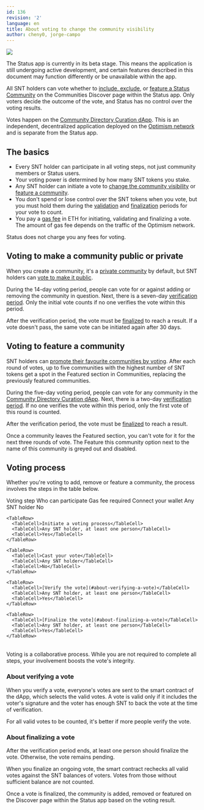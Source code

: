 ```yaml
---
id: 136
revision: '2'
language: en
title: About voting to change the community visibility
author: cheny0, jorge-campo
---
```


![](https://res.cloudinary.com/dhgck7ebz/image/upload/v1697187054/Help/Documentation%20Screens/Communities/136/136_Header_Light.png)

<Admonition type="beta" status="Status app is currently in beta stage">
  The Status app is currently in its beta stage. This means the application is still undergoing active development, and certain features described in this document may function differently or be unavailable within the app.
</Admonition>

All SNT holders can vote whether to [include, exclude](./vote-to-make-a-community-private-or-public.mdx), or [feature a Status Community](./vote-to-feature-a-status-community.mdx) on the Communities Discover page within the Status app. Only voters decide the outcome of the vote, and Status has no control over the voting results.

Votes happen on the [Community Directory Curation dApp](https://curate.status.app)<ExternalIcon />. This is an independent, decentralized application deployed on the [Optimism network](../getting-started/layer-2-scaling-solutions-for-ethereum.mdx) and is separate from the Status app.

## The basics

- Every SNT holder can participate in all voting steps, not just community members or Status users.
- Your voting power is determined by how many SNT tokens you stake.
- Any SNT holder can initiate a vote to [change the community visibility](#voting-to-make-a-community-public-or-private) or [feature a community](#voting-to-feature-a-community).
- You don't spend or lose control over the SNT tokens when you vote, but you must hold them during the [validation](#about-verifying-a-vote) and [finalization](#about-finalizing-a-vote) periods for your vote to count.
- You pay a [gas fee](../wallet/understand-network-fees.mdx) in ETH for initiating, validating and finalizing a vote. The amount of gas fee depends on the traffic of the Optimism network.

<Admonition type="info">
  Status does not charge you any fees for voting.
</Admonition>

## Voting to make a community public or private

When you create a community, it's a [private community](./about-the-different-types-of-status-communities.mdx) by default, but SNT holders can [vote to make it public](./vote-to-make-a-community-private-or-public.mdx).

During the 14-day voting period, people can vote for or against adding or removing the community in question. Next, there is a seven-day [verification period](#about-verifying-a-vote). Only the initial vote counts if no one verifies the vote within this period.

After the verification period, the vote must be [finalized](#about-finalizing-a-vote) to reach a result. If a vote doesn't pass, the same vote can be initiated again after 30 days.

## Voting to feature a community

SNT holders can [promote their favourite communities by voting](./vote-to-feature-a-status-community.mdx). After each round of votes, up to five communities with the highest number of SNT tokens get a spot in the Featured section in Communities, replacing the previously featured communities.

During the five-day voting period, people can vote for any community in the [Community Directory Curation dApp](https://curate.status.app)<ExternalIcon />. Next, there is a two-day [verification period](#about-verifying-a-vote). If no one verifies the vote within this period, only the first vote of this round is counted.

After the verification period, the vote must be [finalized](#about-finalizing-a-vote) to reach a result.

<Admonition type="info">
  Once a community leaves the Featured section, you can't vote for it for the next three rounds of vote. The <ContextTag>Feature this community</ContextTag> option next to the name of this community is greyed out and disabled.
</Admonition>

## Voting process

Whether you're voting to add, remove or feature a community, the process involves the steps in the table below.

<Table>
  <TableHead>
    <TableHeader>Voting step</TableHeader>
    <TableHeader>Who can participate</TableHeader>
    <TableHeader>Gas fee required</TableHeader>
  </TableHead>

  <TableContent>
    <TableRow>
      <TableCell>Connect your wallet</TableCell>
      <TableCell>Any SNT holder</TableCell>
      <TableCell>No</TableCell>
    </TableRow>

    <TableRow>
      <TableCell>Initiate a voting process</TableCell>
      <TableCell>Any SNT holder, at least one person</TableCell>
      <TableCell>Yes</TableCell>
    </TableRow>

    <TableRow>
      <TableCell>Cast your vote</TableCell>
      <TableCell>Any SNT holder</TableCell>
      <TableCell>No</TableCell>
    </TableRow>

    <TableRow>
      <TableCell>[Verify the vote](#about-verifying-a-vote)</TableCell>
      <TableCell>Any SNT holder, at least one person</TableCell>
      <TableCell>Yes</TableCell>
    </TableRow>

    <TableRow>
      <TableCell>[Finalize the vote](#about-finalizing-a-vote)</TableCell>
      <TableCell>Any SNT holder, at least one person</TableCell>
      <TableCell>Yes</TableCell>
    </TableRow>
  </TableContent>
</Table>

<Admonition type="tip">
  Voting is a collaborative process. While you are not required to complete all steps, your involvement boosts the vote's integrity.
</Admonition>

### About verifying a vote

When you verify a vote, everyone's votes are sent to the smart contract of the dApp, which selects the valid votes. A vote is valid only if it includes the voter's signature and the voter has enough SNT to back the vote at the time of verification.

For all valid votes to be counted, it's better if more people verify the vote.

### About finalizing a vote

After the verification period ends, at least one person should finalize the vote. Otherwise, the vote remains pending.

When you finalize an ongoing vote, the smart contract rechecks all valid votes against the SNT balances of voters. Votes from those without sufficient balance are not counted.

Once a vote is finalized, the community is added, removed or featured on the Discover page within the Status app based on the voting result.
